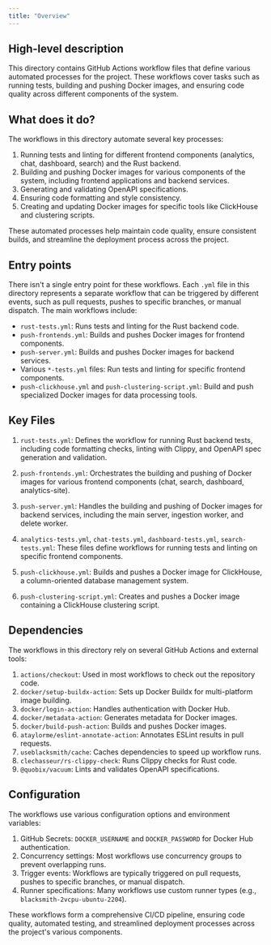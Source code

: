 ```yaml
---
title: "Overview"
---
```


## High-level description
This directory contains GitHub Actions workflow files that define various automated processes for the project. These workflows cover tasks such as running tests, building and pushing Docker images, and ensuring code quality across different components of the system.

## What does it do?
The workflows in this directory automate several key processes:

1. Running tests and linting for different frontend components (analytics, chat, dashboard, search) and the Rust backend.
2. Building and pushing Docker images for various components of the system, including frontend applications and backend services.
3. Generating and validating OpenAPI specifications.
4. Ensuring code formatting and style consistency.
5. Creating and updating Docker images for specific tools like ClickHouse and clustering scripts.

These automated processes help maintain code quality, ensure consistent builds, and streamline the deployment process across the project.

## Entry points
There isn't a single entry point for these workflows. Each `.yml` file in this directory represents a separate workflow that can be triggered by different events, such as pull requests, pushes to specific branches, or manual dispatch. The main workflows include:

- `rust-tests.yml`: Runs tests and linting for the Rust backend code.
- `push-frontends.yml`: Builds and pushes Docker images for frontend components.
- `push-server.yml`: Builds and pushes Docker images for backend services.
- Various `*-tests.yml` files: Run tests and linting for specific frontend components.
- `push-clickhouse.yml` and `push-clustering-script.yml`: Build and push specialized Docker images for data processing tools.

## Key Files
1. `rust-tests.yml`: Defines the workflow for running Rust backend tests, including code formatting checks, linting with Clippy, and OpenAPI spec generation and validation.

2. `push-frontends.yml`: Orchestrates the building and pushing of Docker images for various frontend components (chat, search, dashboard, analytics-site).

3. `push-server.yml`: Handles the building and pushing of Docker images for backend services, including the main server, ingestion worker, and delete worker.

4. `analytics-tests.yml`, `chat-tests.yml`, `dashboard-tests.yml`, `search-tests.yml`: These files define workflows for running tests and linting on specific frontend components.

5. `push-clickhouse.yml`: Builds and pushes a Docker image for ClickHouse, a column-oriented database management system.

6. `push-clustering-script.yml`: Creates and pushes a Docker image containing a ClickHouse clustering script.

## Dependencies
The workflows in this directory rely on several GitHub Actions and external tools:

1. `actions/checkout`: Used in most workflows to check out the repository code.
2. `docker/setup-buildx-action`: Sets up Docker Buildx for multi-platform image building.
3. `docker/login-action`: Handles authentication with Docker Hub.
4. `docker/metadata-action`: Generates metadata for Docker images.
5. `docker/build-push-action`: Builds and pushes Docker images.
6. `ataylorme/eslint-annotate-action`: Annotates ESLint results in pull requests.
7. `useblacksmith/cache`: Caches dependencies to speed up workflow runs.
8. `clechasseur/rs-clippy-check`: Runs Clippy checks for Rust code.
9. `@quobix/vacuum`: Lints and validates OpenAPI specifications.

## Configuration
The workflows use various configuration options and environment variables:

1. GitHub Secrets: `DOCKER_USERNAME` and `DOCKER_PASSWORD` for Docker Hub authentication.
2. Concurrency settings: Most workflows use concurrency groups to prevent overlapping runs.
3. Trigger events: Workflows are typically triggered on pull requests, pushes to specific branches, or manual dispatch.
4. Runner specifications: Many workflows use custom runner types (e.g., `blacksmith-2vcpu-ubuntu-2204`).

These workflows form a comprehensive CI/CD pipeline, ensuring code quality, automated testing, and streamlined deployment processes across the project's various components.